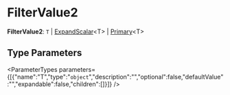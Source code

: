 
# FilterValue2

 **FilterValue2**: `T` \| [ExpandScalar](types.ExpandScalar.mdx)&#60;T&#62; \| [Primary](types.Primary.mdx)&#60;T&#62;

## Type Parameters

<ParameterTypes parameters={[{"name":"T","type":"`object`","description":"","optional":false,"defaultValue":"","expandable":false,"children":[]}]} />
